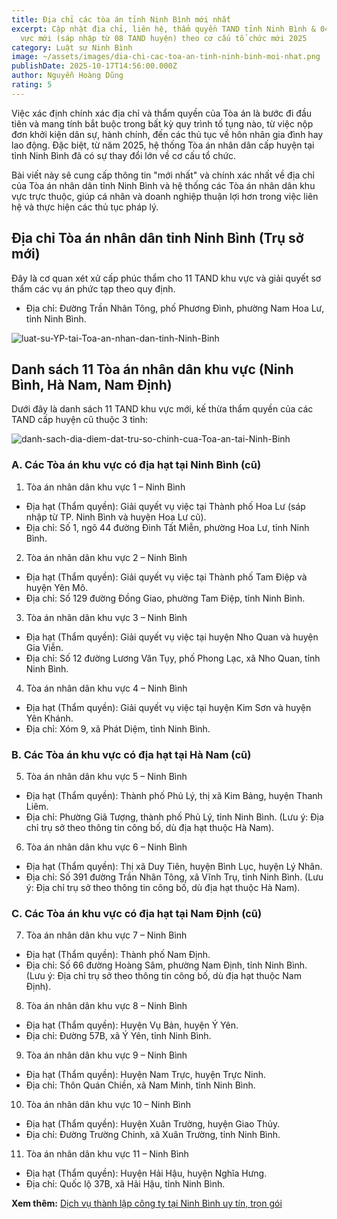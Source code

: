 ```yaml
---
title: Địa chỉ các tòa án tỉnh Ninh Bình mới nhất
excerpt: Cập nhật địa chỉ, liên hệ, thẩm quyền TAND tỉnh Ninh Bình & 04 TAND khu
  vực mới (sáp nhập từ 08 TAND huyện) theo cơ cấu tổ chức mới 2025
category: Luật sư Ninh Bình
image: ~/assets/images/dia-chi-cac-toa-an-tinh-ninh-binh-moi-nhat.png
publishDate: 2025-10-17T14:56:00.000Z
author: Nguyễn Hoàng Dũng
rating: 5
---
```

Việc xác định chính xác địa chỉ và thẩm quyền của Tòa án là bước đi đầu tiên và mang tính bắt buộc trong bất kỳ quy trình tố tụng nào, từ việc nộp đơn khởi kiện dân sự, hành chính, đến các thủ tục về hôn nhân gia đình hay lao động. Đặc biệt, từ năm 2025, hệ thống Tòa án nhân dân cấp huyện tại tỉnh Ninh Bình đã có sự thay đổi lớn về cơ cấu tổ chức.

Bài viết này sẽ cung cấp thông tin "mới nhất" và chính xác nhất về địa chỉ của Tòa án nhân dân tỉnh Ninh Bình và hệ thống các Tòa án nhân dân khu vực trực thuộc, giúp cá nhân và doanh nghiệp thuận lợi hơn trong việc liên hệ và thực hiện các thủ tục pháp lý.

## Địa chỉ Tòa án nhân dân tỉnh Ninh Bình (Trụ sở mới)

Đây là cơ quan xét xử cấp phúc thẩm cho 11 TAND khu vực và giải quyết sơ thẩm các vụ án phức tạp theo quy định.

* Địa chỉ: Đường Trần Nhân Tông, phố Phương Đình, phường Nam Hoa Lư, tỉnh Ninh Bình.

![luat-su-YP-tai-Toa-an-nhan-dan-tinh-Ninh-Binh](~/assets/images/luat-su-yp-tai-toa-an-nhan-dan-tinh-ninh-binh.png "luật sư YP tại Tòa án nhân dân tỉnh Ninh Bình")

## Danh sách 11 Tòa án nhân dân khu vực (Ninh Bình, Hà Nam, Nam Định)

Dưới đây là danh sách 11 TAND khu vực mới, kế thừa thẩm quyền của các TAND cấp huyện cũ thuộc 3 tỉnh:

![danh-sach-dia-diem-dat-tru-so-chinh-cua-Toa-an-tai-Ninh-Binh](~/assets/images/danh-sach-dia-diem-dat-tru-so-chinh-cua-toa-an-tai-ninh-binh.png "danh sách địa điểm đặt trụ sở của Tòa án tại Ninh Bình")

### A. Các Tòa án khu vực có địa hạt tại Ninh Bình (cũ)

1. Tòa án nhân dân khu vực 1 – Ninh Bình

* Địa hạt (Thẩm quyền): Giải quyết vụ việc tại Thành phố Hoa Lư (sáp nhập từ TP. Ninh Bình và huyện Hoa Lư cũ).
* Địa chỉ: Số 1, ngõ 44 đường Đinh Tất Miễn, phường Hoa Lư, tỉnh Ninh Bình.

2. Tòa án nhân dân khu vực 2 – Ninh Bình

* Địa hạt (Thẩm quyền): Giải quyết vụ việc tại Thành phố Tam Điệp và huyện Yên Mô.
* Địa chỉ: Số 129 đường Đồng Giao, phường Tam Điệp, tỉnh Ninh Bình.

3. Tòa án nhân dân khu vực 3 – Ninh Bình

* Địa hạt (Thẩm quyền): Giải quyết vụ việc tại huyện Nho Quan và huyện Gia Viễn.
* Địa chỉ: Số 12 đường Lương Văn Tụy, phố Phong Lạc, xã Nho Quan, tỉnh Ninh Bình.

4. Tòa án nhân dân khu vực 4 – Ninh Bình

* Địa hạt (Thẩm quyền): Giải quyết vụ việc tại huyện Kim Sơn và huyện Yên Khánh.
* Địa chỉ: Xóm 9, xã Phát Diệm, tỉnh Ninh Bình.

### B. Các Tòa án khu vực có địa hạt tại Hà Nam (cũ)

5. Tòa án nhân dân khu vực 5 – Ninh Bình

* Địa hạt (Thẩm quyền): Thành phố Phủ Lý, thị xã Kim Bảng, huyện Thanh Liêm.
* Địa chỉ: Phường Giã Tượng, thành phố Phủ Lý, tỉnh Ninh Bình. (Lưu ý: Địa chỉ trụ sở theo thông tin công bố, dù địa hạt thuộc Hà Nam).

6. Tòa án nhân dân khu vực 6 – Ninh Bình

* Địa hạt (Thẩm quyền): Thị xã Duy Tiên, huyện Bình Lục, huyện Lý Nhân.
* Địa chỉ: Số 391 đường Trần Nhân Tông, xã Vĩnh Trụ, tỉnh Ninh Bình. (Lưu ý: Địa chỉ trụ sở theo thông tin công bố, dù địa hạt thuộc Hà Nam).

### C. Các Tòa án khu vực có địa hạt tại Nam Định (cũ)

7. Tòa án nhân dân khu vực 7 – Ninh Bình

* Địa hạt (Thẩm quyền): Thành phố Nam Định.
* Địa chỉ: Số 66 đường Hoàng Sâm, phường Nam Định, tỉnh Ninh Bình. (Lưu ý: Địa chỉ trụ sở theo thông tin công bố, dù địa hạt thuộc Nam Định).

8. Tòa án nhân dân khu vực 8 – Ninh Bình

* Địa hạt (Thẩm quyền): Huyện Vụ Bản, huyện Ý Yên.
* Địa chỉ: Đường 57B, xã Ý Yên, tỉnh Ninh Bình.

9. Tòa án nhân dân khu vực 9 – Ninh Bình

* Địa hạt (Thẩm quyền): Huyện Nam Trực, huyện Trực Ninh.
* Địa chỉ: Thôn Quán Chiền, xã Nam Minh, tỉnh Ninh Bình.

10. Tòa án nhân dân khu vực 10 – Ninh Bình

* Địa hạt (Thẩm quyền): Huyện Xuân Trường, huyện Giao Thủy.
* Địa chỉ: Đường Trường Chinh, xã Xuân Trường, tỉnh Ninh Bình.

11. Tòa án nhân dân khu vực 11 – Ninh Bình

* Địa hạt (Thẩm quyền): Huyện Hải Hậu, huyện Nghĩa Hưng.
* Địa chỉ: Quốc lộ 37B, xã Hải Hậu, tỉnh Ninh Bình.

**Xem thêm:** [Dịch vụ thành lập công ty tại Ninh Bình uy tín, trọn gói](https://yplawfirm.vn/tin-tuc/dich-vu-thanh-lap-cong-ty-tai-ninh-binh-uy-tin-tron-goi)
